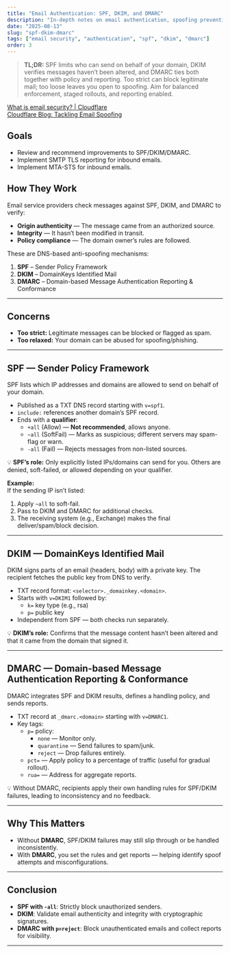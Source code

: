 ```yaml
---
title: "Email Authentication: SPF, DKIM, and DMARC"
description: "In-depth notes on email authentication, spoofing prevention, and policy configuration."
date: "2025-08-13"
slug: "spf-dkim-dmarc"
tags: ["email security", "authentication", "spf", "dkim", "dmarc"]
order: 3
---
```


> **TL;DR:** SPF limits who can send on behalf of your domain, DKIM verifies messages haven’t been altered, and DMARC ties both together with policy and reporting. Too strict can block legitimate mail; too loose leaves you open to spoofing. Aim for balanced enforcement, staged rollouts, and reporting enabled.

[What is email security? | Cloudflare](https://www.cloudflare.com/learning/email-security/)  
[Cloudflare Blog: Tackling Email Spoofing](https://blog.cloudflare.com/tackling-email-spoofing/?_gl=1*ocnswq*_gcl_au*NTYyNTM4NDc3LjE3MTUwMTkzOTE.*_ga*NjhiMzgwOTYtZDA1NC00NGQyLTliYTMtZDBiOTJjNzM2NmI0*_ga_SQCRB0TXZW*MTcyMjYxNDg4NS42LjEuMTcyMjYxNDkxNS4wLjAuMA)

## Goals
- Review and recommend improvements to SPF/DKIM/DMARC.
- Implement SMTP TLS reporting for inbound emails.
- Implement MTA-STS for inbound emails.

## How They Work
Email service providers check messages against SPF, DKIM, and DMARC to verify:
- **Origin authenticity** — The message came from an authorized source.
- **Integrity** — It hasn’t been modified in transit.
- **Policy compliance** — The domain owner’s rules are followed.

These are DNS-based anti-spoofing mechanisms:
1. **SPF** – Sender Policy Framework  
2. **DKIM** – DomainKeys Identified Mail  
3. **DMARC** – Domain-based Message Authentication Reporting & Conformance  

---

## Concerns
- **Too strict:** Legitimate messages can be blocked or flagged as spam.
- **Too relaxed:** Your domain can be abused for spoofing/phishing.

---

## SPF — Sender Policy Framework
SPF lists which IP addresses and domains are allowed to send on behalf of your domain.

- Published as a TXT DNS record starting with `v=spf1`.
- `include:` references another domain’s SPF record.
- Ends with a **qualifier**:
  - `+all` (Allow) — **Not recommended**, allows anyone.
  - `~all` (SoftFail) — Marks as suspicious; different servers may spam-flag or warn.
  - `-all` (Fail) — Rejects messages from non-listed sources.

💡 **SPF’s role:** Only explicitly listed IPs/domains can send for you. Others are denied, soft-failed, or allowed depending on your qualifier.

**Example:**  
If the sending IP isn’t listed:
1. Apply `~all` to soft-fail.
2. Pass to DKIM and DMARC for additional checks.
3. The receiving system (e.g., Exchange) makes the final deliver/spam/block decision.

---

## DKIM — DomainKeys Identified Mail
DKIM signs parts of an email (headers, body) with a private key. The recipient fetches the public key from DNS to verify.

- TXT record format: `<selector>._domainkey.<domain>`.
- Starts with `v=DKIM1` followed by:
  - `k=` key type (e.g., rsa)
  - `p=` public key
- Independent from SPF — both checks run separately.

💡 **DKIM’s role:** Confirms that the message content hasn’t been altered and that it came from the domain that signed it.

---

## DMARC — Domain-based Message Authentication Reporting & Conformance
DMARC integrates SPF and DKIM results, defines a handling policy, and sends reports.

- TXT record at `_dmarc.<domain>` starting with `v=DMARC1`.
- Key tags:
  - `p=` policy:  
    - `none` — Monitor only.  
    - `quarantine` — Send failures to spam/junk.  
    - `reject` — Drop failures entirely.  
  - `pct=` — Apply policy to a percentage of traffic (useful for gradual rollout).  
  - `rua=` — Address for aggregate reports.

💡 Without DMARC, recipients apply their own handling rules for SPF/DKIM failures, leading to inconsistency and no feedback.

---

## Why This Matters
- Without **DMARC**, SPF/DKIM failures may still slip through or be handled inconsistently.
- With **DMARC**, you set the rules and get reports — helping identify spoof attempts and misconfigurations.

---

## Conclusion
- **SPF with `-all`**: Strictly block unauthorized senders.
- **DKIM**: Validate email authenticity and integrity with cryptographic signatures.
- **DMARC with `p=reject`**: Block unauthenticated emails and collect reports for visibility.

---
